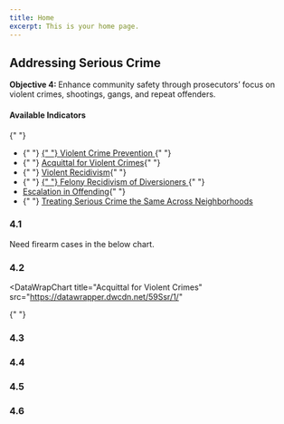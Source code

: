 ```yaml
---
title: Home
excerpt: This is your home page.
---
```



<Section py="2|4|8|10">
  <Container>
    <Grid col="1|2" gap="4|8|12" alignItems="center">
      <Flexbox
        flexDirection="column"
        alignItems="center|flex-start"
        textAlign="center|left"
      >
        <H2 m="0" fontWeight="extrabold" lineHeight="tight">
          Addressing Serious Crime
        </H2>
        <P fontSize="xl|2xl" mt="2">
          <strong>Objective 4: </strong>Enhance community safety through
          prosecutors’ focus on violent crimes, shootings, gangs, and repeat
          offenders.
        </P>
      </Flexbox>
      <P>
        <H4 m="0">Available Indicators </H4>{" "}
        <ul>
          <li>
            {" "}
            <a href="#violent-crime-prevention">
              {" "}
              Violent Crime Prevention
            </a>{" "}
          </li>
          <li>
            {" "}
            <a href="#aq-violent-crimes"> Acquittal for Violent Crimes</a>{" "}
          </li>
          <li>
            {" "}
            <a href="#violent-recidivism"> Violent Recidivism</a>{" "}
          </li>
          <li>
            {" "}
            <a href="#felony-recidivism-of-diversioners">
              {" "}
              Felony Recidivism of Diversioners
            </a>{" "}
          </li>
          <li>
            <a href="#escalation-in-offending"> Escalation in Offending</a>{" "}
          </li>
          <li>
            {" "}
            <a href="#treating-serious-crime">
              Treating Serious Crime the Same Across Neighborhoods
            </a>
          </li>
        </ul>
      </P>
    </Grid>
  </Container>
</Section>

<Container>


<Section maxWidth="750px">


### 4.1

<DataWrapChart
  title="Violent Crime Prevention"
  src="https://datawrapper.dwcdn.net/YoDMw/2/"
/>

<a name="violent-crime-prevention"> </a>

Need firearm cases in the below chart.

<DataWrapChart src="https://datawrapper.dwcdn.net/4TWsO/" />

### 4.2

<DataWrapChart
  title="Acquittal for Violent Crimes"
  src="https://datawrapper.dwcdn.net/59Ssr/1/"
>
  {" "}
</DataWrapChart>

<a name="aq-violent-crimes"> </a>

<DataWrapChart src="https://datawrapper.dwcdn.net/B6uEc/" />

### 4.3

<DataWrapChart
  title="Violent Recidivism"
  src="https://datawrapper.dwcdn.net/x9LmH/7/"
/>

<a name="violent-recidivism"></a>

<DataWrapChart src="https://datawrapper.dwcdn.net/iZEYi/" />

### 4.4

<DataWrapChart
  title="Felony Recidivism of Diversioners"
  src="https://datawrapper.dwcdn.net/mAinb/1/"
/>

<a name="felony-recidivism-of-diversioners"></a>

<DataWrapChart src="https://datawrapper.dwcdn.net/WqnH9/" />

### 4.5

<DataWrapChart
  title="Escalation in Offending"
  src="https://datawrapper.dwcdn.net/URW8k/5/"
/>

<a name="escalation-in-offending"> </a>

<DataWrapChart src="https://datawrapper.dwcdn.net/13O2J/" />

### 4.6

<DataWrapChart
  title="Treating Serious Crime the Same Across Neighborhoods"
  src="https://datawrapper.dwcdn.net/QJNXM/7/"
/>

<a name="treating-serious-crime"> </a>

<DataWrapChart src="https://datawrapper.dwcdn.net/PRiN4/" />

</Section>


</Container>

